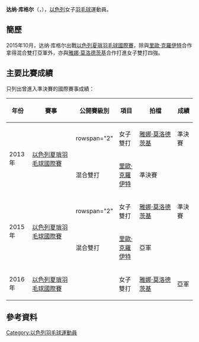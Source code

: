 {{noteTA|G1=Badminton}}
{{Infobox 羽球選手
| playername              = 达纳·库格尔<br />{{lang|en|Dana Kugel}}
| image                   = 
| size                    = 
| caption                 = 
| birth_name              = 
| date_of_birth           = {{birth_date_and_age|1997|6|26}}
| place_of_birth          = 
| height                  = 
| weight                  = 
| event                   = 女子單打、女子雙打、混合雙打
| country                 = {{ISR}}
| years_started           =
| handedness              = 
| coach                   = 
| highest_ranking         = 第307位（女單）
| date_of_highest_ranking = 2014年10月23日 <ref name="ranking">{{en}}[http://bwfcontent.tournamentsoftware.com/ranking/player.aspx?id=12404&player=371760 BWF World Ranking - Ranking of Dana KUGEL (65089)]</ref>
| current_ranking         = 第417位（女單）<br/>第574位（女雙-[[雅娜·莫洛德茨基|莫洛德茨基]]）<br/>第987位（混雙-[[亞歷山大·巴斯|巴斯]]）<br/>第1011位（混雙-[[丹尼爾·希斯洛夫|希斯洛夫]]）
| date_of_current_ranking = 2016年12月1日<ref>{{en}}[http://bwfcontent.tournamentsoftware.com/ranking/category.aspx?id=12404&category=473 BWF World Ranking - BWF世界排名榜 (12/1/2016) - Women's singles] {{Wayback|url=http://bwfcontent.tournamentsoftware.com/ranking/category.aspx?id=12404&category=473 |date=20181001122040 }}</ref><ref>{{en}}[http://bwfcontent.tournamentsoftware.com/ranking/category.aspx?id=12404&category=475 BWF World Ranking - BWF世界排名榜 (12/1/2016) - Women's doubles]</ref><ref>{{en}}[http://bwfcontent.tournamentsoftware.com/ranking/category.aspx?id=12404&category=476 BWF World Ranking - BWF世界排名榜 (12/1/2016) - Mixed doubles] {{Wayback|url=http://bwfcontent.tournamentsoftware.com/ranking/category.aspx?id=12404&category=476 |date=20181001122220 }}</ref>
| played                  = 14勝–21負（女單）<br/>4勝–14負（女雙）<br/>7勝–11負（混雙）
| titles                  = 
| bwf_profile             = EE91D44F-98C4-476A-A84C-1210469BC241
| bwf_id                  = 65089
| updated                 = 2016年12月3日
}}
{{MedalTableTop}}
{{MedalSport | 女子[[羽毛球|羽毛球]]}}
{{MedalCountry | {{ISR}}}}
{{MedalBottom}}
'''达纳·库格尔'''（{{lang|en|'''Dana Kugel'''}}，{{bd|1997年|6月26日||}}），[[以色列|以色列]]女子[[羽毛球|羽毛球]]運動員。

== 簡歷 ==
2015年10月，达纳·库格尔出戰[[2015年以色列夏瑣羽毛球國際賽|以色列夏瑣羽毛球國際賽]]，除與[[里歐·克羅伊特|里歐·克羅伊特]]合作拿得混合雙打亞軍外，亦與[[雅娜·莫洛德茨基|雅娜·莫洛德茨基]]合作打進女子雙打四強。

==主要比賽成績==
只列出曾進入準決賽的國際賽事成績：
{| class=wikitable style="text-align:center; font-size:small;" 
!width="50"|年份
!width="180"|賽事
!width="80"|公開賽級別
!width="60"|項目
!width="150"|拍檔
!width="50"|成績
|-
!rowspan="2"|2013年
|rowspan="2"|[[2013年以色列夏瑣羽毛球國際賽|以色列夏瑣羽毛球國際賽]]
|rowspan="2" {{BWFIS}}
|女子雙打
|[[雅娜·莫洛德茨基|雅娜·莫洛德茨基]]
|bgcolor="#b8860b"|準決賽
|-
|混合雙打
|[[里歐·克羅伊特|里歐·克羅伊特]]
|bgcolor="#b8860b"|準決賽
|-
!rowspan="2"|2015年
|rowspan="2"|[[2015年以色列夏瑣羽毛球國際賽|以色列夏瑣羽毛球國際賽]]
|rowspan="2" {{BWFFS}}
|女子雙打
|[[雅娜·莫洛德茨基|雅娜·莫洛德茨基]]
|bgcolor="#b8860b"|準決賽
|-
|混合雙打
|[[里歐·克羅伊特|里歐·克羅伊特]]
|bgcolor="silver"|亞軍
|-
!rowspan="1"|2016年
|[[2016年以色列夏瑣羽毛球國際賽|以色列夏瑣羽毛球國際賽]]
|{{BWFFS}}
|女子雙打
|[[雅娜·莫洛德茨基|雅娜·莫洛德茨基]]
|bgcolor="silver"|亞軍
|}
{{BWF賽事級別索引}}

== 參考資料 ==
{{Reflist}}

{{DEFAULTSORT:Kugel, Dana}}
[[Category:以色列羽毛球運動員|Category:以色列羽毛球運動員]]